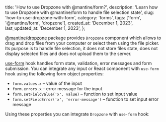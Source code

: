 
  title: 'How to use Dropzone with @mantine/form?',
  description: 'Learn how to use Dropzone with @mantine/form to handle file selection state',
  slug: 'how-to-use-dropzone-with-form',
  category: 'forms',
  tags: ['form', '@mantine/form', 'dropzone'],
  created_at: 'December 1, 2023',
  last_updated_at: 'December 1, 2023',
};


[@mantine/dropzone](https://mantine.dev/others/dropzone/) package provides `Dropzone`
component which allows to drag and drop files from your computer or select them using
the file picker. Its purpose is to handle file selection, it does not store files state,
does not display selected files and does not upload them to the server.

[use-form](https://mantine.dev/form/use-form/) hook handles form state, validation,
error messages and form submission. You can integrate any input or React component
with `use-form` hook using the following form object properties:

- `form.values.x` – value of the input
- `form.errors.x` – error message for the input
- `form.setFieldValue('x', value)` – function to set input value
- `form.setFieldError('x', 'error-message')` – function to set input error message

Using these properties you can integrate `Dropzone` with `use-form` hook:

<Demo data={DropzoneForm} />
